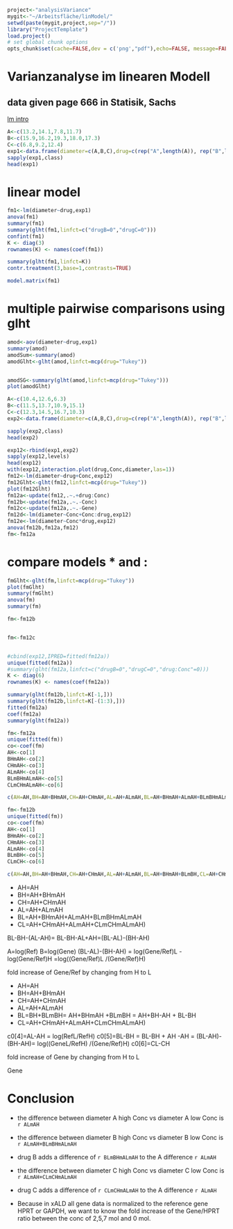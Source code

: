 ```r
project<-"analysisVariance"
mygit<-"~/Arbeitsfläche/linModel/"
setwd(paste(mygit,project,sep="/"))
library("ProjectTemplate")
load.project()
# set global chunk options
opts_chunk$set(cache=FALSE,dev = c('png',"pdf"),echo=FALSE, message=FALSE, fig.width=11,fig.height=8,warning=FALSE,results='hide')

```

Varianzanalyse im linearen Modell
========================================================
## data given page 666 in Statisik, Sachs
[lm intro](http://data.princeton.edu/R/linearModels.html "Princeton R intro")
```r
A<-c(13.2,14.1,7.8,11.7)
B<-c(15.9,16.2,19.3,18.0,17.3)
C<-c(6.8,9.2,12.4)
exp1<-data.frame(diameter=c(A,B,C),drug=c(rep("A",length(A)), rep("B",length(B)),rep("C",length(C))),Conc="high")
sapply(exp1,class)
head(exp1)
```

# linear model
```r
fm1<-lm(diameter~drug,exp1)
anova(fm1)
summary(fm1)
summary(glht(fm1,linfct=c("drugB=0","drugC=0")))
confint(fm1)
K <- diag(3)
rownames(K) <- names(coef(fm1))

summary(glht(fm1,linfct=K))
contr.treatment(3,base=1,contrasts=TRUE)

model.matrix(fm1)
```
# multiple pairwise comparisons using glht

```r
amod<-aov(diameter~drug,exp1)
summary(amod)
amodSum<-summary(amod)
amodGlht<-glht(amod,linfct=mcp(drug="Tukey"))


amodSG<-summary(glht(amod,linfct=mcp(drug="Tukey")))
plot(amodGlht)
```



```r
A<-c(10.4,12.6,6.3)
B<-c(11.5,13.7,10.9,15.1)
C<-c(12.3,14.5,16.7,10.3)
exp2<-data.frame(diameter=c(A,B,C),drug=c(rep("A",length(A)), rep("B",length(B)),rep("C",length(C))),Conc="low")

sapply(exp2,class)
head(exp2)

```

```r
exp12<-rbind(exp1,exp2)
sapply(exp12,levels)
head(exp12)
with(exp12,interaction.plot(drug,Conc,diameter,las=1))
fm12<-lm(diameter~drug+Conc,exp12)
fm12Glht<-glht(fm12,linfct=mcp(drug="Tukey"))
plot(fm12Glht)
fm12a<-update(fm12,.~.+drug:Conc)
fm12b<-update(fm12a,.~.-Conc)
fm12c<-update(fm12a,.~.-Gene)
fm12d<-lm(diameter~Conc+Conc:drug,exp12)
fm12e<-lm(diameter~Conc*drug,exp12)
anova(fm12b,fm12a,fm12)
fm<-fm12a
```
# compare models * and :
```r
fmGlht<-glht(fm,linfct=mcp(drug="Tukey"))
plot(fmGlht)
summary(fmGlht)
anova(fm)
summary(fm)
```
```r
fm<-fm12b
```

```r

```

```r
fm<-fm12c
```

```r

```


```r
#cbind(exp12,IPRED=fitted(fm12a))
unique(fitted(fm12a))
#summary(glht(fm12a,linfct=c("drugB=0","drugC=0","drug:Conc"=0)))
K <- diag(6)
rownames(K) <- names(coef(fm12a))

summary(glht(fm12b,linfct=K[-1,]))
summary(glht(fm12b,linfct=K[-(1:3),]))
fitted(fm12a)
coef(fm12a)
summary(glht(fm12a))
```


```r
fm<-fm12a
unique(fitted(fm))
co<-coef(fm)
AH<-co[1]
BHmAH<-co[2]
CHmAH<-co[3]
ALmAH<-co[4]
BLmBHmALmAH<-co[5]
CLmCHmALmAH<-co[6]

c(AH=AH,BH=AH+BHmAH,CH=AH+CHmAH,AL=AH+ALmAH,BL=AH+BHmAH+ALmAH+BLmBHmALmAH,CL=AH+CHmAH+ALmAH+CLmCHmALmAH)

fm<-fm12b
unique(fitted(fm))
co<-coef(fm)
AH<-co[1]
BHmAH<-co[2]
CHmAH<-co[3]
ALmAH<-co[4]
BLmBH<-co[5]
CLmCH<-co[6]

c(AH=AH,BH=AH+BHmAH,CH=AH+CHmAH,AL=AH+ALmAH,BL=AH+BHmAH+BLmBH,CL=AH+CHmAH+CLmCH)
```


- AH=AH
- BH=AH+BHmAH
- CH=AH+CHmAH
- AL=AH+ALmAH
- BL=AH+BHmAH+ALmAH+BLmBHmALmAH
- CL=AH+CHmAH+ALmAH+CLmCHmALmAH)

BL-BH-(AL-AH)= BL-BH-AL+AH=(BL-AL)-(BH-AH)

A=log(Ref)
B=log(Gene)
(BL-AL)-(BH-AH) = log(Gene/Ref)L - log(Gene/Ref)H =log((Gene/Ref)L /(Gene/Ref)H)

fold increase of Gene/Ref by changing from H to L


- AH=AH
- BH=AH+BHmAH
- CH=AH+CHmAH
- AL=AH+ALmAH
- BL=BH+BLmBH= AH+BHmAH +BLmBH = AH+BH-AH + BL-BH
- CL=AH+CHmAH+ALmAH+CLmCHmALmAH)

c0[4]=AL-AH = log(RefL/RefH)
c0[5]=BL-BH = BL-BH + AH -AH = (BL-AH)-(BH-AH)= log((GeneL/RefH) /(Gene/Ref)H)
c0[6]=CL-CH

fold increase of Gene  by changing from H to L

Gene 



# Conclusion

- the difference between diameter A high Conc vs  diameter A low Conc is `r ALmAH`
- the difference between diameter B high Conc vs  diameter B low Conc is `r ALmAH+BLmBHmALmAH`  
 - drug B adds a difference of `r BLmBHmALmAH` to the A difference `r ALmAH`
- the difference between diameter C high Conc vs  diameter C low Conc is `r ALmAH+CLmCHmALmAH`
 - drug C adds a difference of `r CLmCHmALmAH` to the A difference `r ALmAH`


- Because in xALD all gene data is normalized to the reference gene HPRT or GAPDH, we want to know the fold increase of the Gene/HPRT ratio between the conc of 2,5,7 mol and 0 mol.
